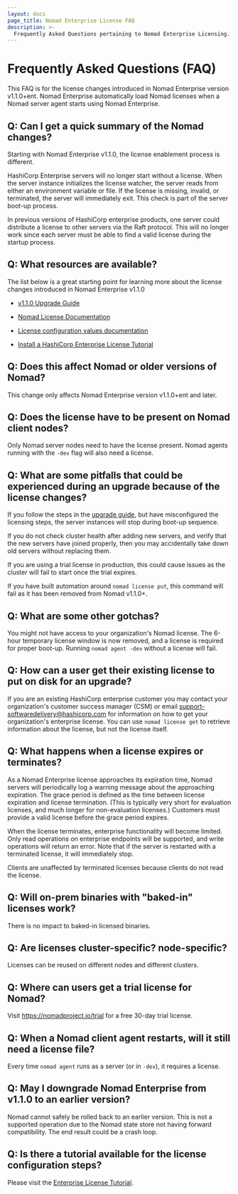 ```yaml
---
layout: docs
page_title: Nomad Enterprise License FAQ
description: >-
  Frequently Asked Questions pertaining to Nomad Enterprise Licensing.
---
```


# Frequently Asked Questions (FAQ)

This FAQ is for the license changes introduced in Nomad Enterprise version v1.1.0+ent.
Nomad Enterprise automatically load Nomad licenses when a Nomad server agent starts using Nomad Enterprise.

## Q: Can I get a quick summary of the Nomad changes?

Starting with Nomad Enterprise v1.1.0, the license enablement process is different.

HashiCorp Enterprise servers will no longer start without a license. When the
server instance initializes the license watcher, the server reads from either an
environment variable or file. If the license is missing, invalid, or terminated,
the server will immediately exit. This check is part of the server boot-up
process.

In previous versions of HashiCorp enterprise products, one server could
distribute a license to other servers via the Raft protocol. This will no longer
work since each server must be able to find a valid license during the startup
process.


## Q: What resources are available?

The list below is a great starting point for learning more about the license changes introduced in Nomad Enterprise v1.1.0

- [v1.1.0 Upgrade Guide](/nomad/docs/upgrade/upgrade-specific#enterprise-licenses)

- [Nomad License Documentation](/nomad/docs/enterprise/license)

- [License configuration values documentation](/nomad/docs/configuration/server#license_path)

- [Install a HashiCorp Enterprise License Tutorial](/nomad/tutorials/enterprise/hashicorp-enterprise-license)

## Q: Does this affect Nomad or older versions of Nomad?

This change only affects Nomad Enterprise version v1.1.0+ent and later.

## Q: Does the license have to be present on Nomad client nodes?

Only Nomad server nodes need to have the license present.
Nomad agents running with the `-dev` flag will also need a license.

## Q: What are some pitfalls that could be experienced during an upgrade because of the license changes?

If you follow the steps in the [upgrade guide](/nomad/docs/upgrade/upgrade-specific#enterprise-licenses), but have misconfigured the licensing steps, the server instances will stop during boot-up sequence.

If you do not check cluster health after adding new servers, and verify that the new servers have joined properly, then you may accidentally take down old servers without replacing them.

If you are using a trial license in production, this could cause issues as the cluster will fail to start once the trial expires.

If you have built automation around `nomad license put`, this command will fail as it has been removed from Nomad v1.1.0+.

## Q: What are some other gotchas?

You might not have access to your organization's Nomad license.
The  6-hour temporary license window is now removed, and a license is required for proper boot-up.
Running `nomad agent -dev` without a license will fail.


## Q: How can a user get their existing license to put on disk for an upgrade?

If you are an existing HashiCorp enterprise customer you may contact your organization's customer success manager (CSM) or email support-softwaredelivery@hashicorp.com for information on how to get your organization's enterprise license.
You can use `nomad license get` to retrieve information about the license, but not the license itself.

## Q: What happens when a license expires or terminates?

As a Nomad Enterprise license approaches its expiration time, Nomad servers will
periodically log a warning message about the approaching expiration. The grace
period is defined as the time between license expiration and license
termination. (This is typically very short for evaluation licenses, and much longer
for non-evaluation licenses.) Customers must provide a valid license before the
grace period expires.

When the license terminates, enterprise functionality will become limited. Only
read operations on enterprise endpoints will be supported, and write operations
will return an error. Note that if the server is restarted with a terminated
license, it will immediately stop.

Clients are unaffected by terminated licenses because clients do not read the
license.

## Q: Will on-prem binaries with "baked-in" licenses work?

There is no impact to baked-in licensed binaries.

## Q: Are licenses cluster-specific? node-specific?

Licenses can be reused on different nodes and different clusters.

## Q: Where can users get a trial license for Nomad?

Visit https://nomadproject.io/trial for a free 30-day trial license.

## Q: When a Nomad client agent restarts, will it still need a license file?

Every time `nomad agent` runs as a server (or in `-dev`), it requires a license.

## Q: May I downgrade Nomad Enterprise from v1.1.0 to an earlier version?

Nomad cannot safely be rolled back to an earlier version.
This is not a supported operation due to the Nomad state store not having forward compatibility. The end result could be a crash loop.

## Q: Is there a tutorial available for the license configuration steps?
Please visit the [Enterprise License Tutorial](/nomad/tutorials/enterprise/hashicorp-enterprise-license).
